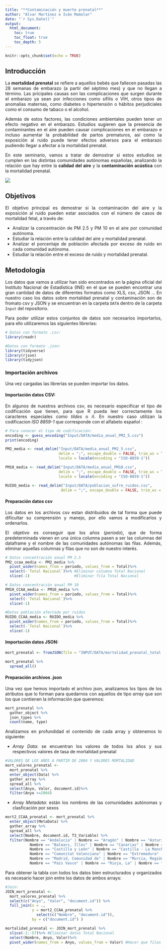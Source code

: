 ```yaml
---
title: "**Contaminación y muerte prenatal**"
author: "Alvar Martínez e Iván Mamolar"
date: "`r Sys.Date()`"
output:
  html_document:
    toc: true
    toc_float: true
    toc_depth: 5
---
```

<style>
body {
text-align: justify}
</style>

```r
knitr::opts_chunk$set(echo = TRUE)
```

## Introducción


La **mortalidad prenatal** se refiere a aquellos bebés que fallecen pasadas las 28 semanas de embarazo (a partir del séptimo mes) y que no llegan a término.
Las pricipales causas son las complicaciones que surgen durante el embarazo ya sean por infecciones como sífilis o VIH, otros tipos de anomalías maternas, como diabetes o hipertensión o hábitos perjudiciales como el consumo de tabaco o el alcohol.

Además de estos factores, las condiciones ambientales pueden tener un efecto negativo en el embarazo. Estudios sugieren que la presencia de contaminantes en el aire pueden causar complicaciones en el embarazo e incluso aumentar la probabilidad de partos prematuros, así como la exposición al ruido puede tener efectos adversos para el embarazo pudiendo llegar a afectar a la mortalidad prenatal. 

En este seminario, vamos a tratar de demostrar si estos estudios se cumplen en las distintas comunidades autónomas españolas, analizando la relación que hay entre la **calidad del aire** y la **contaminación acústica** con la mortalidad prenatal.

![](./Input/IMAGES/muerteprenatal.jpg)

## Objetivos

El objetivo principal es demostrar si la contaminación del aire y la exposición al ruido pueden estar asociados con el número de casos de mortalidad fetal, a través de:

  - Analizar la concentración de PM 2.5 y PM 10 en el aire por comunidad autónoma.
  - Estudiar la relación entre la calidad del aire y mortalidad prenatal.
  - Analizar el porcentaje de población afectada por exceso de ruido en cada comunidad autónoma.
  - Estudiar la relación entre el exceso de ruido y mortalidad prenatal.



## Metodología

Los datos que vamos a utilizar han sido encontrados en la página oficial del Instituto Nacional de Estadística (INE) en el que se pueden encontrar una gran cantidad de datos de diferentes formatos como XLS, csv, JSON ... En nuestro caso los datos sobre mortalidad prenatal y contaminación son de fromato csv y JSON y se encuentran en la carpeta `DATA` dentro de la carpeta `Input` del repositorio.

Para poder utilizar estos conjuntos de datos son necesarios importarlos, para ello utilizaremos las siguientes librerías:

```r
# Datos con formato .csv:
library(readr)

#Datos con formato .json:
library(tidyverse)
library(rjson)
library(tidyjson)

```

### Importación archivos

Una vez cargadas las librerías se pueden importar los datos. 

#### Importación datos CSV:

En algunos de nuestros archivos csv, es necesario especificar el tipo de codificación que tienen, para que R pueda leer correctamente los caracteres especiales como *tildes* o *ñ*. En nuestro caso utilizan la codificacion *ISO 8859-1* que corresponde con el alfabeto español :

```r

# Para conocer el tipo de codificación: 
encoding <- guess_encoding("Input/DATA/media_anual_PM2_5.csv")
print(encoding)

```

```r

PM2_media <- read_delim("Input/DATA/media_anual_PM2_5.csv", 
                        delim = ";", escape_double = FALSE, trim_ws = TRUE, 
                        locale = locale(encoding = "ISO-8859-1"))

PM10_media <- read_delim("Input/DATA/media_anual_PM10.csv", 
                        delim = ";", escape_double = FALSE, trim_ws = TRUE, 
                        locale = locale(encoding = "ISO-8859-1"))

RUIDO_media <- read_delim("Input/DATA/poblacion_sufre_ruidos.csv", 
                         delim = ";", escape_double = FALSE, trim_ws = TRUE)

```

#### Preparación datos csv

Los datos en los archivos csv estan distribuidos de tal forma que puede dificultar su comprensión y manejo, por ello vamos a modificarlos y ordenarlos.

El objetivo es conseguir que los años (*periodo*), que de forma predeterminada vienen en una única columna pasen a ser las columnas del dataframe y el nombre de las comunidades autónomas las filas. Además, eliminar aquellas columnas y filas que no son de nuestro interés.

```r
# Datos concentración anual PM 2.5
PM2_ccaa_media <- PM2_media %>%
  pivot_wider(names_from = periodo, values_from = Total)%>% 
  select(-`Total Nacional`)%>% #Eliminar columna Total Nacional
  slice(-1)                    #Eliminar fila Total Nacional

# Datos concentración anual PM 10
PM10_CCAA_media <- PM10_media %>%
  pivot_wider(names_from = periodo, values_from = Total)%>%
  select(-`Total Nacional`)%>%
  slice(-1)

#Datos población afectada por ruidos
RUIDO_CCAA_media <- RUIDO_media %>%
  pivot_wider(names_from = periodo, values_from = Total)%>%
  select(-`Total Nacional`)%>%
  slice(-1)  

```


#### Importación datos JSON:

```r

mort_prenatal <- fromJSON(file = "INPUT/DATA/mortalidad_prenatal_total.json")

mort_prenatal %>% 
  spread_all()

```

#### Preparación archivos .json

Una vez que hemos importado el archivo json, analizamos los tipos de los atributos que lo forman para quedarnos con aquellos de tipo *array* que son  los que contienen la información que queremos:

```r

mort_prenatal %>% 
  gather_object %>% 
  json_types %>% 
  count(name, type)

```

Analizamos en profundidad el contenido de cada array y obtenemos lo siguiente:

- *Array Data*: se encuentran los valores de todos los años y sus respectivos valores de tasa de mortalidad prenatal

```r

#VALORES DE LOS AÑOS A PARTIR DE 2004 Y VALORES MORTALIDAD
mort_valores_prenatal <-
  mort_prenatal %>%
  enter_object(Data) %>%
  gather_array %>%
  spread_all %>%
  select(Anyo, Valor, document.id)%>% 
  filter(Anyo >=2004)

```

- *Array Metadata*: están los nombres de las comunidades autónomas y clasficación por sexos

```r

mort2_CCAA_prenatal <- mort_prenatal %>%
  enter_object(MetaData) %>%
  gather_array %>%
  spread_all %>%
  select(Nombre, document.id, T3_Variable) %>%
  filter(Nombre == "Andalucía" | Nombre == "Aragón" | Nombre == "Asturias, Principado de" |
           Nombre == "Balears, Illes" | Nombre == "Canarias" | Nombre == "Cantabria" |
           Nombre == "Castilla y León" | Nombre == "Castilla - La Mancha" | Nombre == "Cataluña" |
           Nombre == "Comunitat Valenciana" | Nombre == "Extremadura" | Nombre == "Galicia" |
           Nombre == "Madrid, Comunidad de" | Nombre == "Murcia, Región de" | Nombre == "Navarra, Comunidad Foral de" |
           Nombre == "País Vasco" | Nombre == "Rioja, La" | Nombre == "Ceuta" | Nombre == "Melilla") 

```

Para obtener la tabla con todos los datos bien estructurados y organizados es necesario hacer join entre los datos de ambos arrays:

```r
#Join:
JOIN_mort_prenatal <-
  mort_valores_prenatal %>% 
  select(c("Anyo", "Valor", "document.id")) %>%
  full_join(x = ., 
            y = mort2_CCAA_prenatal %>% 
              select(c("Nombre", "document.id")),
            by = c("document.id") )

```

```r

mortalidad_prenatal <- JOIN_mort_prenatal %>%
  slice(-1:-57)%>% #Eliminar datos Total Nacional
  select(Nombre, Anyo, Valor)%>%
  pivot_wider(names_from = Anyo, values_from = Valor) #Hacer que filas = CCAA y columnas = años

```



